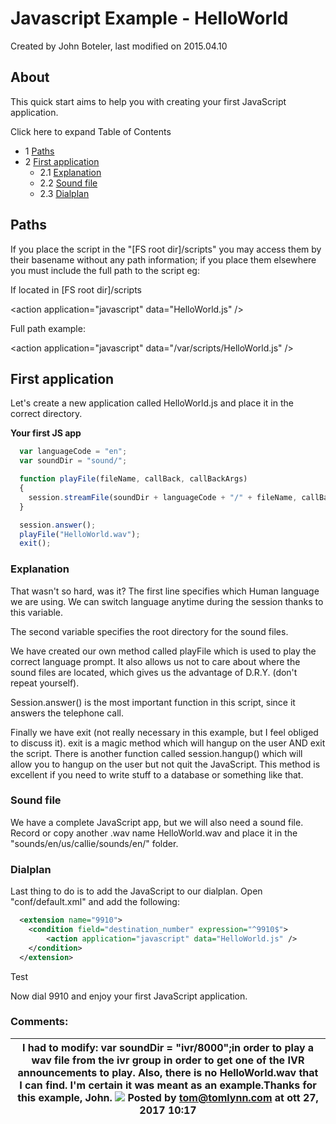 
# Javascript Example - HelloWorld 

 Created by  John Boteler, last modified on 2015.04.10

## About

This quick start aims to help you with creating your first JavaScript application. 

Click here to expand Table of Contents

* 1 [Paths](#-freeswitch--javascript-example---helloworld-)
* 2 [First application](#first-application)  
   * 2.1 [Explanation](#explanation)  
   * 2.2 [Sound file](#-freeswitch--javascript-example---helloworld-)  
   * 2.3 [Dialplan](#-freeswitch--javascript-example---helloworld-)

## Paths

If you place the script in the "\[FS root dir\]/scripts" you may access them by their basename without any path information; if you place them elsewhere you must include the full path to the script eg:

If located in \[FS root dir\]/scripts

&lt;action application="javascript" data="HelloWorld.js" />

Full path example:

&lt;action application="javascript" data="/var/scripts/HelloWorld.js" />

## First application

Let's create a new application called HelloWorld.js and place it in the correct directory.

**Your first JS app**

```js
  var languageCode = "en";
  var soundDir = "sound/";

  function playFile(fileName, callBack, callBackArgs)
  {
    session.streamFile(soundDir + languageCode + "/" + fileName, callBack, callBackArgs);
  }

  session.answer();
  playFile("HelloWorld.wav");
  exit(); 
```

### Explanation

That wasn't so hard, was it? The first line specifies which Human language we are using. We can switch language anytime during the session thanks to this variable.

The second variable specifies the root directory for the sound files.

We have created our own method called playFile which is used to play the correct language prompt. It also allows us not to care about where the sound files are located, which gives us the advantage of D.R.Y. (don't repeat yourself).

Session.answer() is the most important function in this script, since it answers the telephone call.

Finally we have exit (not really necessary in this example, but I feel obliged to discuss it). exit is a magic method which will hangup on the user AND exit the script. There is another function called session.hangup() which will allow you to hangup on the user but not quit the JavaScript. This method is excellent if you need to write stuff to a database or something like that.

### Sound file

We have a complete JavaScript app, but we will also need a sound file. Record or copy another .wav name HelloWorld.wav and place it in the "sounds/en/us/callie/sounds/en/" folder.

### Dialplan

Last thing to do is to add the JavaScript to our dialplan. Open "conf/default.xml" and add the following:

```xml
  <extension name="9910">
	<condition field="destination_number" expression="^9910$">
		<action application="javascript" data="HelloWorld.js" /> 
	</condition>
  </extension>
```

Test

Now dial 9910 and enjoy your first JavaScript application.

### Comments:

| I had to modify: var soundDir = "ivr/8000";in order to play a wav file from the ivr group in order to get one of the IVR announcements to play. Also, there is no HelloWorld.wav that I can find. I'm certain it was meant as an example.Thanks for this example, John. ![](/images/icons/contenttypes/comment_16.png) Posted by tom@tomlynn.com at ott 27, 2017 10:17 |
| --------------------------------------------------------------------------------------------------------------------------------------------------------------------------------------------------------------------------------------------------------------------------------------------------------------------------------------------------------------------- |


